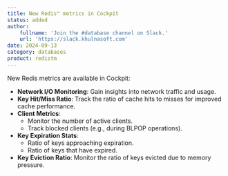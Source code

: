 ```yaml
---
title: New Redis™ metrics in Cockpit
status: added
author:
    fullname: 'Join the #database channel on Slack.'
    url: 'https://slack.khulnasoft.com'
date: 2024-09-13
category: databases
product: redistm
---
```


New Redis metrics are available in Cockpit:

- **Network I/O Monitoring**: Gain insights into network traffic and usage.
- **Key Hit/Miss Ratio**: Track the ratio of cache hits to misses for improved cache performance.
- **Client Metrics**:
  - Monitor the number of active clients.
  - Track blocked clients (e.g., during BLPOP operations).
- **Key Expiration Stats**:
  - Ratio of keys approaching expiration.
  - Ratio of keys that have expired.
- **Key Eviction Ratio**: Monitor the ratio of keys evicted due to memory pressure.

